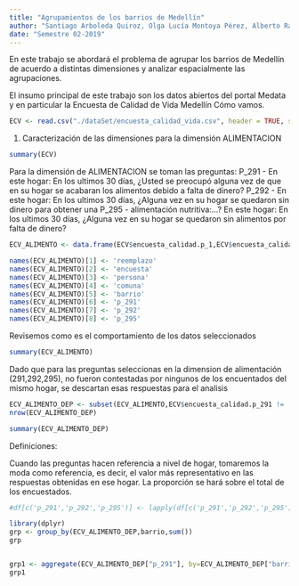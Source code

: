 ```yaml
---
title: "Agrupamientos de los barrios de Medellín"
author: "Santiago Arboleda Quiroz, Olga Lucía Montoya Pérez, Alberto Ramirez Velasquez, Juan David Tangarife Patino"
date: "Semestre 02-2019"
---
```


En este trabajo se abordará el problema de agrupar los barrios de Medellín de acuerdo a distintas dimensiones y
analizar espacialmente las agrupaciones.

El insumo principal de este trabajo son los datos abiertos del portal Medata y en particular la Encuesta de Calidad de Vida Medellín Cómo vamos.

```r
ECV <- read.csv("./dataSet/encuesta_calidad_vida.csv", header = TRUE, sep=";")
```

1. Caracterización de las dimensiones para la dimensión ALIMENTACION

```r
summary(ECV)
```

Para la dimensión de ALIMENTACION se toman las preguntas:
P_291 - En este hogar: En los ultimos 30 días, ¿Usted se preocupó alguna vez de que en su hogar se acabaran los alimentos debido a falta de dinero?
P_292 - En este hogar: En los ultimos 30 días, ¿Alguna vez en su hogar se quedaron sin dinero para obtener una P_295 - alimentación nutritiva:...?
En este hogar: En los ultimos 30 días, ¿Alguna vez en su hogar se quedaron sin alimentos por falta de dinero?

```r
ECV_ALIMENTO <- data.frame(ECV$encuesta_calidad.p_1,ECV$encuesta_calidad.encuesta,ECV$encuesta_calidad.persona,ECV$encuesta_calidad.comuna,ECV$encuesta_calidad.barrio,ECV$encuesta_calidad.p_291, ECV$encuesta_calidad.p_292, ECV$encuesta_calidad.p_295)
```

```r

names(ECV_ALIMENTO)[1] <- 'reemplazo'
names(ECV_ALIMENTO)[2] <- 'encuesta'
names(ECV_ALIMENTO)[3] <- 'persona'
names(ECV_ALIMENTO)[4] <- 'comuna'
names(ECV_ALIMENTO)[5] <- 'barrio'
names(ECV_ALIMENTO)[6] <- 'p_291'
names(ECV_ALIMENTO)[7] <- 'p_292'
names(ECV_ALIMENTO)[8] <- 'p_295'
```

Revisemos como es el comportamiento de los datos seleccionados
```r
summary(ECV_ALIMENTO)
```

Dado que para las preguntas seleccionas en la dimension de alimentación (291,292,295), no fueron contestadas por ningunos de los encuentados del mismo hogar, se descartan esas respuestas para el analisis

```r
ECV_ALIMENTO_DEP <- subset(ECV_ALIMENTO,ECV$encuesta_calidad.p_291 != 'NULL' & ECV$encuesta_calidad.p_292 != 'NULL' & ECV$encuesta_calidad.p_295 != 'NULL')
nrow(ECV_ALIMENTO_DEP)
```
```r
summary(ECV_ALIMENTO_DEP)
```

Definiciones:

Cuando las preguntas hacen referencia a nivel de hogar, tomaremos la moda como referencia, es decir, el valor más representativo en las respuestas obtenidas en ese hogar. La proporción se hará sobre el total de los encuestados.

```r
#df[c('p_291','p_292','p_295')] <- lapply(df[c('p_291','p_292','p_295')], as.integer)
```



```r
library(dplyr)
grp <- group_by(ECV_ALIMENTO_DEP,barrio,sum())
grp

```

```r

```


```r
grp1 <- aggregate(ECV_ALIMENTO_DEP["p_291"], by=ECV_ALIMENTO_DEP["barrio"], FUN=sum)
grp1
```

